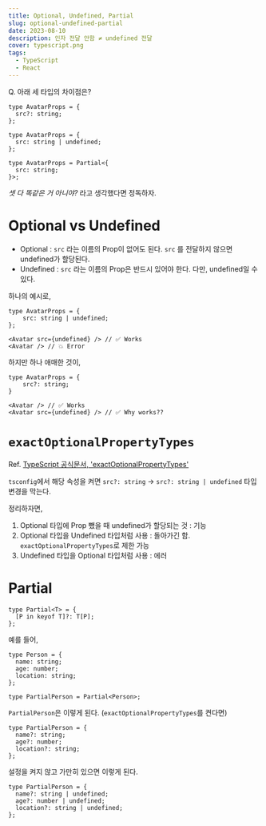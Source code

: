 ```yaml
---
title: Optional, Undefined, Partial
slug: optional-undefined-partial
date: 2023-08-10
description: 인자 전달 안함 ≠ undefined 전달
cover: typescript.png
tags:
  - TypeScript
  - React
---
```


Q. 아래 세 타입의 차이점은?

```tsx
type AvatarProps = {
  src?: string;
};

type AvatarProps = {
  src: string | undefined;
};

type AvatarProps = Partial<{
  src: string;
}>;
```

_셋 다 똑같은 거 아니야?_ 라고 생각했다면 정독하자.

# Optional vs Undefined

- Optional : `src` 라는 이름의 Prop이 없어도 된다. `src` 를 전달하지 않으면 undefined가 할당된다.
- Undefined : `src` 라는 이름의 Prop은 반드시 있어야 한다. 다만, undefined일 수 있다.

하나의 예시로,

```tsx
type AvatarProps = {
	src: string | undefined;
};

<Avatar src={undefined} /> // ✅ Works
<Avatar /> // 💥 Error
```

하지만 하나 애매한 것이,

```tsx
type AvatarProps = {
	src?: string;
}

<Avatar /> // ✅ Works
<Avatar src={undefined} /> // ✅ Why works??
```

# **`exactOptionalPropertyTypes`**

Ref. [TypeScript 공식문서, 'exactOptionalPropertyTypes'](https://www.typescriptlang.org/tsconfig#exactOptionalPropertyTypes)

`tsconfig`에서 해당 속성을 켜면 `src?: string` → `src?: string | undefined` 타입 변경을 막는다.

정리하자면,

1. Optional 타입에 Prop 뺐을 때 undefined가 할당되는 것 : 기능
2. Optional 타입을 Undefined 타입처럼 사용 : 돌아가긴 함. `exactOptionalPropertyTypes`로 제한 가능
3. Undefined 타입을 Optional 타입처럼 사용 : 에러

# Partial

```tsx
type Partial<T> = {
  [P in keyof T]?: T[P];
};
```

예를 들어,

```tsx
type Person = {
  name: string;
  age: number;
  location: string;
};

type PartialPerson = Partial<Person>;
```

`PartialPerson`은 이렇게 된다. (`exactOptionalPropertyTypes`를 켠다면)

```tsx
type PartialPerson = {
  name?: string;
  age?: number;
  location?: string;
};
```

설정을 켜지 않고 가만히 있으면 이렇게 된다.

```tsx
type PartialPerson = {
  name?: string | undefined;
  age?: number | undefined;
  location?: string | undefined;
};
```
